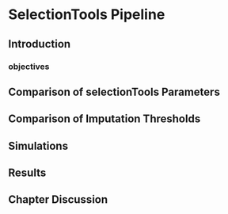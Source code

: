 # SelectionTools Pipeline

## Introduction

### objectives

## Comparison of selectionTools Parameters

## Comparison of Imputation Thresholds

## Simulations

## Results

## Chapter Discussion